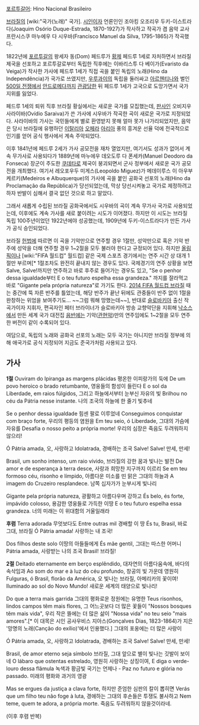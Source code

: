 [[포르투갈어]]: Hino Nacional Brasileiro

[[브라질]]의 [wiki:"국가(노래)" 국가]. [[시인]]이자 언론인인 조아킹 오조리우 두키-이스트라다(Joaquim Osório Duque-Estrada, 1870-1927)가 작사하고 작곡가 겸 음악 교사 프란시스쿠 마누에우 다 시우바(Francisco Manuel da Silva, 1795-1865)가 작곡했다.

1822년에 [[포르투갈]]의 왕세자 동(Dom) 페드루가 [[황제]] 페드루 1세로 자처하면서 브라질 제국을 선포하고 포르투갈로부터 독립한 직후에는 이바리스투 다 베이가(Evaristo da Veiga)가 작사한 가사에 페드루 1세가 직접 곡을 붙인 독립의 노래(Hino da Independência)가 국가로 쓰였지만, [[우루과이]]의 독립을 둘러싸고 [[아르헨티나]]와 벌인 [[500일 전쟁]]에서 [[안드로메다]]까지 [[관광]]당한 뒤 페드루 1세가 고국으로 도망가면서 국가 지위를 잃었다.

페드루 1세의 퇴위 직후 브라질 황실에서는 새로운 국가를 모집했는데, [[판사]]인 오비지우 사라이바(Ovídio Saraiva)가 쓴 가사에 시우바가 작곡한 곡이 새로운 국가로 지정되었다. 사라이바의 가사는 국민들에게 별로 환영받지 못해 얼마 못가 나가리되었지만, 음악은 당시 브라질에 유행하던 [[이탈리아]] [[오페라]] [[아리아]] 풍의 흥겨운 선율 덕에 전국적으로 인기를 얻어 공식 행사에서 계속 주악되었다.

이후 1841년에 페드루 2세가 가사 공모전을 재차 열었지만, 여기서도 성과가 없어서 계속 무가사로 사용되다가 1889년에 마누에우 데오도루 다 폰세카(Manuel Deodoro da Fonseca) 장군이 주도한 [[쿠데타]]로 제국이 붕괴되면서 군사 정부에서 새로운 국가 공모전을 개최했다. 여기서 레오포우두 미게스(Leopoldo Miguez)가 메데이루스 이 아우부케르키(Medeiros e Albuquerque)의 가사에 곡을 붙인 공화국 선포의 노래(Hino da Proclamação da República)가 당선되었는데, 막상 당선시켜놓고 국가로 제정하려고 하자 반발이 심해서 결국 없던 것으로 하고 말았다.

그래서 새롭게 수립된 브라질 공화국에서도 시우바의 곡이 계속 무가사 국가로 사용되었는데, 이후에도 계속 가사를 새로 붙이려는 시도가 이어졌다. 하지만 이 시도는 브라질 독립 100주년이었던 1922년에야 성공했는데, 1909년에 두키-이스트라다가 만든 가사가 공식 승인되었다.

브라질 [[헌법]]에 따르면 이 곡을 기악만으로 연주할 경우 1절만, 성악만으로 혹은 기악 반주에 성악을 더해 연주할 경우 1~2절을 모두 불러야 한다고 규정되어 있다. 하지만 [[올림픽]]이나 [wiki:"FIFA 월드컵" 월드컵] 같은 국제 스포츠 경기에서는 연주 시간 상 대개 1절만 부르며[* 1절조차도 완전히 끝내지 않는 경우도 있다. 국제경기의 연주 상황을 보면 Salve, Salve!까지만 연주하고 바로 후주로 들어가는 경우도 있고, "Se o penhor dessa igualdade부터 E o teu futuro espelha essa grandeza." 까지를 잘라먹고 바로 "Gigante pela própria natureza"로 가기도 한다. [[2014 FIFA 월드컵 브라질]] 때는 중간에 뚝 자른 반주를 틀었는데, 해당 반주가 끝난 뒤에도 관중들이 반주 없이 1절을 완창하는 위엄을 보여주기도... ~~그럼 뭐해 망했는데~~], 반대로 [[슬로바키아]] 출신 작곡가이자 지휘자, 편곡자인 페터 브라이너가 슬로바키아 방송 교향악단을 지휘해 [[낙소스]]에서 만든 세계 국가 대전집 [[음반]]에는 기악([[관현악]])만의 연주임에도 1~2절을 모두 연주한 버전이 같이 수록되어 있다.

여담으로, 독립의 노래와 공화국 선포의 노래는 모두 국가는 아니지만 브라질 정부에 의해 애국가로 공식 지정되어 지금도 준국가처럼 사용되고 있다.

== 가사 ==
{{{#!html
<object width="560" height="315"><param name="movie" value="http://www.youtube.com/v/H5wovdxQrRQ?version=3&amp;hl=ko_KR&amp;rel=0"></param><param name="allowFullScreen" value="true"></param><param name="allowscriptaccess" value="always"></param><embed src="http://www.youtube.com/v/H5wovdxQrRQ?version=3&amp;hl=ko_KR&amp;rel=0" type="application/x-shockwave-flash" width="560" height="315" allowscriptaccess="always" allowfullscreen="true"></embed></object>
}}}

'''1절'''
Ouviram do Ipiranga as margens plácidas
평온한 이피랑가의 둑에
De um povo heroico o brado retumbante,
영웅들의 함성이 들린다
E o sol da Liberdade, em raios fúlgidos,
그리고 하늘에서부터 눈부신 자유의 빛
Brilhou no céu da Pátria nesse instante.
나의 조국의 하늘에 한 줄기 빛추네

Se o penhor dessa igualdade
힘센 팔로 이루었네
Conseguimos conquistar com braço forte,
우리의 평등의 염원을
Em teu seio, ó Liberdade,
그대의 가슴에 자유를
Desafia o nosso peito a própria morte!
우리의 심장은 죽음도 두려워하지 않으리!

Ó Pátria amada,
오, 사랑하고
Idolatrada,
경배하는 조국 
Salve! Salve!
만세, 만세!

Brasil, um sonho intenso, um raio vívido,
브라질의 강한 꿈과 빛나는 발전
De amor e de esperança à terra desce,
사랑과 희망찬 지구까지 이르리
Se em teu formoso céu, risonho e límpido,
아름다운 미소를 띤 맑은 그대의 하늘과
A imagem do Cruzeiro resplandece.
남쪽 십자가가 눈부시게 빛나리

Gigante pela própria natureza,
광활하고 아름다우며 강하고
És belo, és forte, impávido colosso,
용감한 영웅들로 가득한 이땅
E o teu futuro espelha essa grandeza.
너의 미래는 이 위대함의 거울일래라

'''후렴'''
Terra adorada
무엇보다도 
Entre outras mil
경배할 이 땅
És tu, Brasil,
바로 그대, 브라질
Ó Pátria amada!
사랑하는 내 조국! 

Dos filhos deste solo
이땅의 아들들에게
És mãe gentil,
그대는 따스한 어머니
Pátria amada,
사랑받는 나의 조국
Brasil!
브라질!

'''2절'''
Deitado eternamente em berço esplêndido,
대자연의 아름다움속에, 바다의 속삭임과
Ao som do mar e à luz do céu profundo,
창공의 빛 가운데 영원히
Fulguras, ó Brasil, florão da América,
오 빛나는 브라질, 아메리카의 꽃이여!
Iluminado ao sol do Novo Mundo!
새로운 세계의 태양으로 빛나리!

Do que a terra mais garrida
그대의 평화로운 정원에는 유명한
Teus risonhos, lindos campos têm mais flores,
그 어느곳보다 더 많은 꽃들이
"Nossos bosques têm mais vida",
우리 작은 뜰에는 더 많은 삶이
"Nossa vida" no teu seio "mais amores".[* 이 대목은 시인 공사우비스 지아스(Gonçalves Dias, 1823-1864)가 지은 '망명의 노래(Canção do exílio)'에서 인용했다.]
그대의 포옹에는 더 많은 사랑이

Ó Pátria amada,
오, 사랑하고 
Idolatrada,
경배하는 조국 
Salve! Salve!
만세, 만세!

Brasil, de amor eterno seja símbolo
브라질, 그대 앞으로 별이 빛나는 깃발이 보이네
O lábaro que ostentas estrelado,
영원히 사랑하는 상징이여,
E diga o verde-louro dessa flâmula
녹색과 황금빛 국기는 언제나
- Paz no futuro e glória no passado.
미래의 평화와 과거의 영광

Mas se ergues da justiça a clava forte,
하지만 준엄한 심판의 칼이 뽑히면
Verás que um filho teu não foge à luta,
경애하는 그대의 후손들은 투쟁도 불사하고
Nem teme, quem te adora, a própria morte.
죽음도 두려워하지 않을것이라네.

(이후 후렴 반복)
